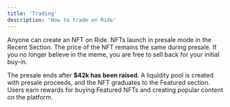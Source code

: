 ```yaml
---
title: 'Trading'
description: 'How to trade on Ride'
---
```


Anyone can create an NFT on Ride. NFTs launch in presale mode in the Recent Section. The price of the NFT remains the same during presale. If you no longer believe in the meme, you are free to sell back for your initial buy-in.

The presale ends after **$42k has been raised**. A liquidity pool is created with presale proceeds, and the NFT graduates to the Featured section. Users earn rewards for buying Featured NFTs and creating popular content on the platform.
